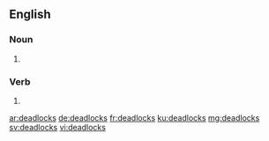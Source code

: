 ==English==

===Noun===
{{head|en}}

# {{plural of|deadlock}}

===Verb===
{{head|en}}

# {{en-third-person singular of|deadlock}}

[[ar:deadlocks]]
[[de:deadlocks]]
[[fr:deadlocks]]
[[ku:deadlocks]]
[[mg:deadlocks]]
[[sv:deadlocks]]
[[vi:deadlocks]]